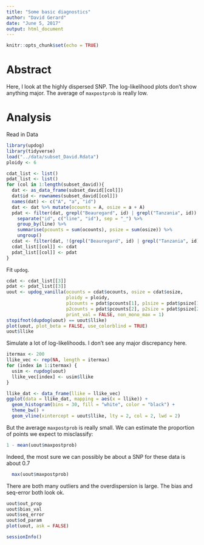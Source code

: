```yaml
---
title: "Some basic diagnostics"
author: "David Gerard"
date: "June 5, 2017"
output: html_document
---
```


```r
knitr::opts_chunk$set(echo = TRUE)
```

# Abstract
Here, I look at the highly dispersed SNP. The log-likelihood plots don't show anything major. The average of `maxpostprob` is really low.


# Analysis

Read in Data

```r
library(updog)
library(tidyverse)
load("../data/subset_David.Rdata")
ploidy <- 6

cdat_list <- list()
pdat_list <- list()
for (col in 1:length(subset_david)){
  dat <- as_data_frame(subset_david[[col]])
  dat$id <- rownames(subset_david[[col]])
  names(dat) <- c("A", "a", "id")
  dat <- dat %>% mutate(ocounts = A, osize = a + A)
  pdat <- filter(dat, grepl("Beauregard", id) | grepl("Tanzania", id)) %>%
    separate("id", c("line", "id"), sep = "_") %>%
    group_by(line) %>%
    summarise(pcounts = sum(ocounts), psize = sum(osize)) %>%
    ungroup()
  cdat <- filter(dat, !(grepl("Beauregard", id) | grepl("Tanzania", id)))
  cdat_list[[col]] <- cdat
  pdat_list[[col]] <- pdat
}
```

Fit `updog`.

```r
cdat <- cdat_list[[3]]
pdat <- pdat_list[[3]]
uout <- updog_vanilla(ocounts = cdat$ocounts, osize = cdat$osize, 
                      ploidy = ploidy, 
                      p1counts = pdat$pcounts[1], p1size = pdat$psize[1],
                      p2counts = pdat$pcounts[2], p2size = pdat$psize[2],
                      print_val = FALSE, non_mono_max = 1)
stopifnot(dupdog(uout) == uout$llike)
plot(uout, plot_beta = FALSE, use_colorblind = TRUE)
uout$llike
```

Simulate a lot of log-likelihoods. I don't see any major discrepancy here.

```r
itermax <- 200
llike_vec <- rep(NA, length = itermax)
for (index in 1:itermax) {
  usim <- rupdog(uout)
  llike_vec[index] <- usim$llike  
}

llike_dat <- data_frame(llike = llike_vec)
ggplot(data = llike_dat, mapping = aes(x = llike)) +
  geom_histogram(bins = 30, fill = "white", color = "black") +
  theme_bw() +
  geom_vline(xintercept = uout$llike, lty = 2, col = 2, lwd = 2)
```

But the average `maxpostprob` is really small. We can estimate the proportion of points we expect to misclassify:
```r
1 - mean(uout$maxpostprob)
```

Indeed, the most sure we can possibly be about a SNP for these data is about 0.7

```r
  max(uout$maxpostprob)
```    

There are both many outliers and the overdispersion is large. The bias and seq-error both look ok.
```r
uout$out_prop
uout$bias_val
uout$seq_error
uout$od_param
plot(uout, ask = FALSE)
```


```r
sessionInfo()
```
